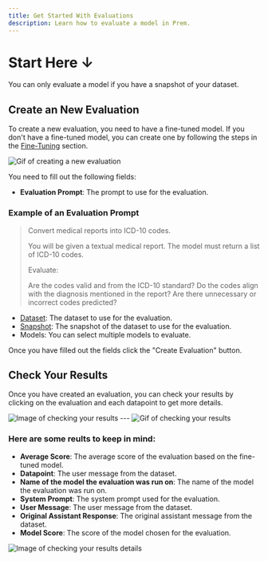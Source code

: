 ```yaml
---
title: Get Started With Evaluations
description: Learn how to evaluate a model in Prem.
---
```


# Start Here ↓
<Note>
    You can only evaluate a model if you have a snapshot of your dataset.
</Note>

## Create an New Evaluation
To create a new evaluation, you need to have a fine-tuned model. If you don't have a fine-tuned model, you can create one by following the steps in the [Fine-Tuning](/finetuning/overview) section.

<img src="https://static.premai.io/prem-saas-docs/evaluations/get-started/step-1-create-evaluations.gif" alt="Gif of creating a new evaluation" />

You need to fill out the following fields:

- **Evaluation Prompt**: The prompt to use for the evaluation.

### Example of an Evaluation Prompt

> Convert medical reports into ICD-10 codes.
>
> You will be given a textual medical report. The model must return a list of ICD-10 codes.
>
> Evaluate:
>
> Are the codes valid and from the ICD-10 standard?
> Do the codes align with the diagnosis mentioned in the report?
> Are there unnecessary or incorrect codes predicted?

- [Dataset](/datasets/overview): The dataset to use for the evaluation.
- [Snapshot](/datasets/snapshots): The snapshot of the dataset to use for the evaluation.
-  Models: You can select multiple models to evaluate.

Once you have filled out the fields click the "Create Evaluation" button.

## Check Your Results

Once you have created an evaluation, you can check your results by clicking on the evaluation and each datapoint to get more details.

<img src="https://static.premai.io/prem-saas-docs/evaluations/get-started/step-2-check-results.png" alt="Image of checking your results" />
---

<img src="https://static.premai.io/prem-saas-docs/evaluations/get-started/step-2-check-results.gif" alt="Gif of checking your results" />

### Here are some reults to keep in mind:
- **Average Score**: The average score of the evaluation based on the fine-tuned model.
- **Datapoint**: The user message from the dataset.
- **Name of the model the evaluation was run on**: The name of the model the evaluation was run on.
- **System Prompt**: The system prompt used for the evaluation.
- **User Message**: The user message from the dataset.
- **Original Assistant Response**: The original assistant message from the dataset.
- **Model Score**: The score of the model chosen for the evaluation.
<img src="https://static.premai.io/prem-saas-docs/evaluations/get-started/step-3-evaluation-result-details.png" alt="Image of checking your results details" />
